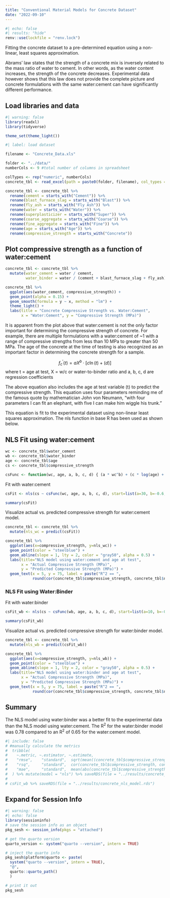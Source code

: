 ```yaml
---
title: "Conventional Material Models for Concrete Dataset"
date: "2022-09-10"
---
```

```r
#| echo: false
#| results: "hide"
renv::use(lockfile = "renv.lock")
```

Fitting the concrete dataset to a pre-determined equation using a non-linear, least squares approximation.

Abrams' law states that the strength of a concrete mix is inversely related to the mass ratio of water to cement.  In other words, as the water content increases, the strength of the concrete decreases.  Experimental data however shows that this law does not provide the complete picture and concrete formulations with the same water:cement can have significantly different performance.

## Load libraries and data
```r
#| warning: false
library(readxl)
library(tidyverse)

theme_set(theme_light())
```

```r
#| label: load dataset

filename <- "Concrete_Data.xls"

folder <- "../data/"
numberCols <- 9 #total number of columns in spreadsheet

colTypes <- rep("numeric", numberCols)
concrete_tbl <- read_excel(path = paste0(folder, filename), col_types = colTypes)

concrete_tbl <- concrete_tbl %>%
  rename(cement = starts_with("Cement")) %>%
  rename(blast_furnace_slag = starts_with("Blast")) %>%
  rename(fly_ash = starts_with("Fly Ash")) %>%
  rename(water = starts_with("Water")) %>%
  rename(superplasticizer = starts_with("Super")) %>%
  rename(coarse_aggregate = starts_with("Coarse")) %>%
  rename(fine_aggregate = starts_with("Fine")) %>%
  rename(age = starts_with("Age")) %>%
  rename(compressive_strength = starts_with("Concrete"))
```

## Plot compressive strength as a function of water:cement

```r
concrete_tbl <- concrete_tbl %>%
  mutate(water_cement = water / cement,
         water_binder = water / (cement + blast_furnace_slag + fly_ash))

concrete_tbl %>%
  ggplot(aes(water_cement, compressive_strength)) +
  geom_point(alpha = 0.15) +
  geom_smooth(formula = y ~ x, method = "lm") +
  theme_light() +
  labs(title = "Concrete Compressive Strength vs. Water:Cement",
       x = "Water:Cement", y = "Compressive Strength (MPa)")
```
It is apparent from the plot above that water:cement is not the only factor important for determining the compressive strength of concrete.  For example, there are multiple formulations with a water:cement of ~1 with a range of compressive strengths from less than 10 MPa to greater than 50 MPa.  The age of the concrete at the time of testing is also recognized as an important factor in determining the concrete strength for a sample.

$$ f^\prime_c(t) = a X^b \cdot [c \ln(t)+(d)] $$
where t = age at test, X = w/c or water-to-binder ratio and a, b, c, d are regression coefficients

The above equation also includes the age at test variable (t) to predict the compressive strength.  This equation uses four parameters reminding me of the famous quote by mathematician John von Neumann, "with four parameters I can fit an elephant, with five I can make him wiggle his trunk."

This equation is fit to the experimental dataset using non-linear least squares approximation.  The nls function in base R has been used as shown below.

## NLS Fit using water:cement
```r
wc <- concrete_tbl$water_cement
wb <- concrete_tbl$water_binder
age <- concrete_tbl$age
cs <- concrete_tbl$compressive_strength

csFunc <- function(wc, age, a, b, c, d) { (a * wc^b) + (c * log(age) + d)}
```

Fit with water:cement
```r
csFit <- nls(cs ~ csFunc(wc, age, a, b, c, d), start=list(a=30, b=-0.6, c=0.3, d=0.1))

summary(csFit)
```
Visualize actual vs. predicted compressive strength for water:cement model.  
```r
concrete_tbl <- concrete_tbl %>%
  mutate(nls_wc = predict(csFit)) 

concrete_tbl %>%
  ggplot(aes(x=compressive_strength, y=nls_wc)) +
  geom_point(color = "steelblue") +
  geom_abline(slope = 1, lty = 2, color = "gray50", alpha = 0.5) +
  labs(title="NLS model using water:cement and age at test",
       x = "Actual Compressive Strength (MPa)",
       y = "Predicted Compressive Strength (MPa)") +
  geom_text(x = 5, y = 75, label = paste("R^2 == ", 
            round(cor(concrete_tbl$compressive_strength, concrete_tbl$nls_wc)^2, 2)), parse = TRUE)
```


### NLS Fit using Water:Binder

Fit with water:binder
```r
csFit_wb <- nls(cs ~ csFunc(wb, age, a, b, c, d), start=list(a=10, b=-0.5, c=10, d=10))

summary(csFit_wb)
```
Visualize actual vs. predicted compressive strength for water:binder model.  
```r
concrete_tbl <- concrete_tbl %>%
  mutate(nls_wb = predict(csFit_wb)) 

concrete_tbl %>%
  ggplot(aes(x=compressive_strength, y=nls_wb)) +
  geom_point(color = "steelblue") +
  geom_abline(slope = 1, lty = 2, color = "gray50", alpha = 0.5) +
  labs(title="NLS model using water:binder and age at test",
       x = "Actual Compressive Strength (MPa)",
       y = "Predicted Compressive Strength (MPa)") +
  geom_text(x = 5, y = 75, label = paste("R^2 == ", 
            round(cor(concrete_tbl$compressive_strength, concrete_tbl$nls_wb)^2, 2)), parse = TRUE)
```
## Summary
The NLS model using water:binder was a better fit to the experimental data than the NLS model using water:cement.  The R^2^ for the water:binder model was 0.78 compared to an R^2^ of 0.65 for the water:cement model.

```r
#| include: false
# #manually calculate the metrics
#  tribble(
#    ~.metric, ~.estimator, ~.estimate,
#    "rmse",    "standard",  sqrt(mean((concrete_tbl$compressive_strength - concrete_tbl$nls_wb)^2)),
#    "rsq",     "standard",  cor(concrete_tbl$compressive_strength, concrete_tbl$nls_wb)^2,
#    "mae",     "standard",  mean(abs(concrete_tbl$compressive_strength - concrete_tbl$nls_wb))
#  ) %>% mutate(model = "nls") %>% saveRDS(file = "../results/concrete_nls_metrics.rds")
# 
# csFit_wb %>% saveRDS(file = "../results/concrete_nls_model.rds")
```

:::{.callout-tip collapse="true"}
## Expand for Session Info
```r
#| warning: false
#| echo: false
library(sessioninfo)
# save the session info as an object
pkg_sesh <- session_info(pkgs = "attached")

# get the quarto version
quarto_version <- system("quarto --version", intern = TRUE)

# inject the quarto info
pkg_sesh$platform$quarto <- paste(
  system("quarto --version", intern = TRUE), 
  "@", 
  quarto::quarto_path()
  )

# print it out
pkg_sesh
```
:::